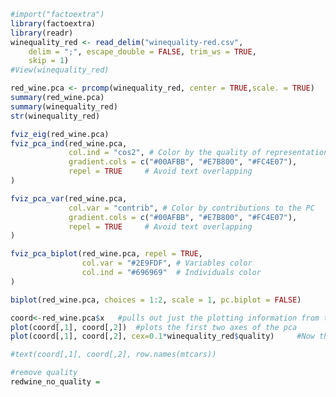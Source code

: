 ```r
#import("factoextra")
library(factoextra)
library(readr)
winequality_red <- read_delim("winequality-red.csv", 
    delim = ";", escape_double = FALSE, trim_ws = TRUE, 
    skip = 1)
#View(winequality_red)
```
```r
red_wine.pca <- prcomp(winequality_red, center = TRUE,scale. = TRUE)
summary(red_wine.pca)
summary(winequality_red)
str(winequality_red)
```
```r
fviz_eig(red_wine.pca)
fviz_pca_ind(red_wine.pca,
             col.ind = "cos2", # Color by the quality of representation
             gradient.cols = c("#00AFBB", "#E7B800", "#FC4E07"),
             repel = TRUE     # Avoid text overlapping
)
```
```r
fviz_pca_var(red_wine.pca,
             col.var = "contrib", # Color by contributions to the PC
             gradient.cols = c("#00AFBB", "#E7B800", "#FC4E07"),
             repel = TRUE     # Avoid text overlapping
)
```
```r
fviz_pca_biplot(red_wine.pca, repel = TRUE,
                col.var = "#2E9FDF", # Variables color
                col.ind = "#696969"  # Individuals color
)
```
```r
biplot(red_wine.pca, choices = 1:2, scale = 1, pc.biplot = FALSE)
```


```r
coord<-red_wine.pca$x 	#pulls out just the plotting information from the pca results
plot(coord[,1], coord[,2]) 	#plots the first two axes of the pca
plot(coord[,1], coord[,2], cex=0.1*winequality_red$quality) 	#Now the symbol size tells you mpg

#text(coord[,1], coord[,2], row.names(mtcars)) 
```
```r
#remove quality
redwine_no_quality = 
```

